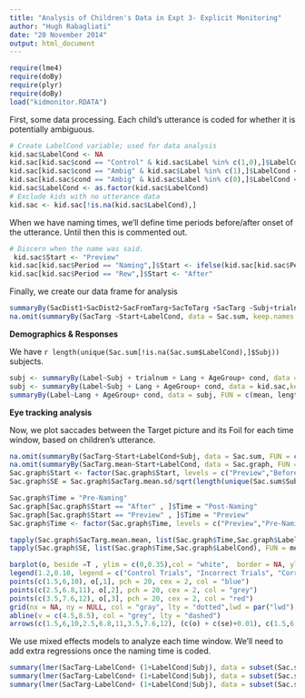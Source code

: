 ```yaml
---
title: "Analysis of Children's Data in Expt 3- Explicit Monitoring"
author: "Hugh Rabagliati"
date: "20 November 2014"
output: html_document
---
```


```r
require(lme4)
require(doBy)
require(plyr)
require(doBy)
load("kidmonitor.RDATA")

```


First, some data processing. Each child's utterance is coded for whether it is potentially ambiguous.
```r
# Create LabelCond variable; used for data analysis
kid.sac$LabelCond <- NA
kid.sac[kid.sac$cond == "Control" & kid.sac$Label %in% c(1,0),]$LabelCond <- "Control"
kid.sac[kid.sac$cond == "Ambig" & kid.sac$Label %in% c(1),]$LabelCond <- "Test-1Hit"
kid.sac[kid.sac$cond == "Ambig" & kid.sac$Label %in% c(0),]$LabelCond <- "Test-0Miss"
kid.sac$LabelCond <- as.factor(kid.sac$LabelCond)
# Exclude kids with no utterance data
kid.sac <- kid.sac[!is.na(kid.sac$LabelCond),]
```

When we have naming times, we'll define time periods before/after onset of the utterance. Until then this is commented out.

```r
# Discern when the name was said.
 kid.sac$Start <- "Preview"
kid.sac[kid.sac$Period == "Naming",]$Start <- ifelse(kid.sac[kid.sac$Period == "Naming",]$SacTime < kid.sac[kid.sac$Period == "Naming",]$StartTime,"Before","After")
kid.sac[kid.sac$Period == "Rew",]$Start <- "After"
```


Finally, we create our data frame for analysis
```r
summaryBy(SacDist1+SacDist2+SacFromTarg+SacToTarg +SacTarg ~Subj+trialnum+LabelCond+Start, data = kid.sac, keep.names = T) -> Sac.sum
na.omit(summaryBy(SacTarg ~Start+LabelCond, data = Sac.sum, keep.names = T, FUN = c(mean,sd)))


```

**Demographics & Responses**

We have `r length(unique(Sac.sum[!is.na(Sac.sum$LabelCond),]$Subj))` subjects.

```r
subj <- summaryBy(Label~Subj + trialnum + Lang + AgeGroup+ cond, data = kid.sac,keep.names = T, na.rm = T)
subj <- summaryBy(Label~Subj + Lang + AgeGroup+ cond, data = kid.sac,keep.names = T, na.rm = T)
summaryBy(Label~Lang + AgeGroup+ cond, data = subj, FUN = c(mean, length))
```


**Eye tracking analysis**

Now, we plot saccades between the Target picture and its Foil for each time window, based on children's utterance.

```r
na.omit(summaryBy(SacTarg~Start+LabelCond+Subj, data = Sac.sum, FUN = c(mean,sd), keep.names = T)) -> Sac.graph
na.omit(summaryBy(SacTarg.mean~Start+LabelCond, data = Sac.graph, FUN = c(mean,sd))) -> Sac.graph
Sac.graph$Start <- factor(Sac.graph$Start, levels = c("Preview","Before","After"),labels = c("Preview","Before","After"), ordered = T)
Sac.graph$SE = Sac.graph$SacTarg.mean.sd/sqrt(length(unique(Sac.sum$Subj)))

Sac.graph$Time = "Pre-Naming"
Sac.graph[Sac.graph$Start == "After" , ]$Time = "Post-Naming"
Sac.graph[Sac.graph$Start == "Preview" , ]$Time = "Preview"
Sac.graph$Time <- factor(Sac.graph$Time, levels = c("Preview","Pre-Naming","Post-Naming"),labels = c("Preview","Pre-Naming","Post-Naming"), ordered = T)

tapply(Sac.graph$SacTarg.mean.mean, list(Sac.graph$Time,Sac.graph$LabelCond), FUN = mean) -> o
tapply(Sac.graph$SE, list(Sac.graph$Time,Sac.graph$LabelCond), FUN = mean) -> se

barplot(o, beside =T , ylim = c(0,0.35),col = "white",  border = NA, ylab = "Proportion Critical Saccades", names.arg = c("Preview", "Pre-Naming","Post-Naming"))
legend(1.2,0.10, legend = c("Control Trials", "Incorrect Trials", "Correct Trials"), bty = "n", col = c("blue","grey","red"), pch = 20)
points(c(1.5,6,10), o[,1], pch = 20, cex = 2, col = "blue")
points(c(2.5,6.8,11), o[,2], pch = 20, cex = 2, col = "grey")
points(c(3.5,7.6,12), o[,3], pch = 20, cex = 2, col = "red")
grid(nx = NA, ny = NULL, col = "gray", lty = "dotted",lwd = par("lwd"), equilogs = TRUE)
abline(v = c(4.5,8.5), col = "grey", lty = "dashed")
arrows(c(1.5,6,10,2.5,6.8,11,3.5,7.6,12), (c(o) + c(se)+0.01), c(1.5,6,10,2.5,6.8,11,3.5,7.6,12), (c(o) - c(se)-0.01), code = 0)
```


We use mixed effects models to analyze each time window. We'll need to add extra regressions once the naming time is coded.

```r
summary(lmer(SacTarg~LabelCond+ (1+LabelCond|Subj), data = subset(Sac.sum,  Start == "Preview")))
summary(lmer(SacTarg~LabelCond+ (1+LabelCond|Subj), data = subset(Sac.sum,  Start == "Before")))
summary(lmer(SacTarg~LabelCond+ (1+LabelCond|Subj), data = subset(Sac.sum,  Start == "After")))	 

```

